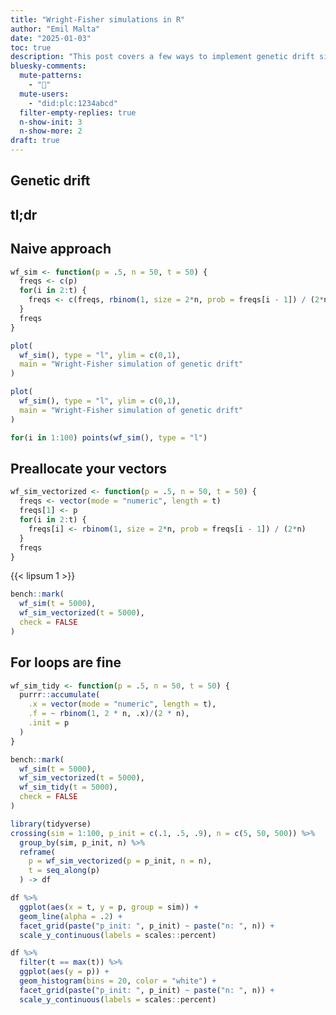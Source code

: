 ```yaml
---
title: "Wright-Fisher simulations in R"
author: "Emil Malta"
date: "2025-01-03"
toc: true
description: "This post covers a few ways to implement genetic drift simulations in R."
bluesky-comments:
  mute-patterns:
    - "📌"
  mute-users:
    - "did:plc:1234abcd"
  filter-empty-replies: true
  n-show-init: 3
  n-show-more: 2
draft: true
---
```


## Genetic drift

## tl;dr

## Naive approach

```r
wf_sim <- function(p = .5, n = 50, t = 50) {
  freqs <- c(p)
  for(i in 2:t) {
    freqs <- c(freqs, rbinom(1, size = 2*n, prob = freqs[i - 1]) / (2*n))
  }
  freqs
}

plot(
  wf_sim(), type = "l", ylim = c(0,1), 
  main = "Wright-Fisher simulation of genetic drift"
)
```

```r
plot(
  wf_sim(), type = "l", ylim = c(0,1), 
  main = "Wright-Fisher simulation of genetic drift"
)

for(i in 1:100) points(wf_sim(), type = "l")

```

## Preallocate your vectors


```r
wf_sim_vectorized <- function(p = .5, n = 50, t = 50) {
  freqs <- vector(mode = "numeric", length = t)
  freqs[1] <- p
  for(i in 2:t) {
    freqs[i] <- rbinom(1, size = 2*n, prob = freqs[i - 1]) / (2*n)
  }
  freqs
}
```
{{< lipsum 1 >}}

```r
bench::mark(
  wf_sim(t = 5000), 
  wf_sim_vectorized(t = 5000), 
  check = FALSE
)
```

## For loops are fine

```r
wf_sim_tidy <- function(p = .5, n = 50, t = 50) {
  purrr::accumulate(
    .x = vector(mode = "numeric", length = t),
    .f = ~ rbinom(1, 2 * n, .x)/(2 * n), 
    .init = p
  )
}
```


```r
bench::mark(
  wf_sim(t = 5000),
  wf_sim_vectorized(t = 5000), 
  wf_sim_tidy(t = 5000),
  check = FALSE
)
```


```r
library(tidyverse)
crossing(sim = 1:100, p_init = c(.1, .5, .9), n = c(5, 50, 500)) %>% 
  group_by(sim, p_init, n) %>% 
  reframe(
    p = wf_sim_vectorized(p = p_init, n = n),
    t = seq_along(p)
  ) -> df

df %>% 
  ggplot(aes(x = t, y = p, group = sim)) +
  geom_line(alpha = .2) +
  facet_grid(paste("p_init: ", p_init) ~ paste("n: ", n)) +
  scale_y_continuous(labels = scales::percent) 
```
```r
df %>% 
  filter(t == max(t)) %>% 
  ggplot(aes(y = p)) +
  geom_histogram(bins = 20, color = "white") +
  facet_grid(paste("p_init: ", p_init) ~ paste("n: ", n)) +
  scale_y_continuous(labels = scales::percent) 
```

